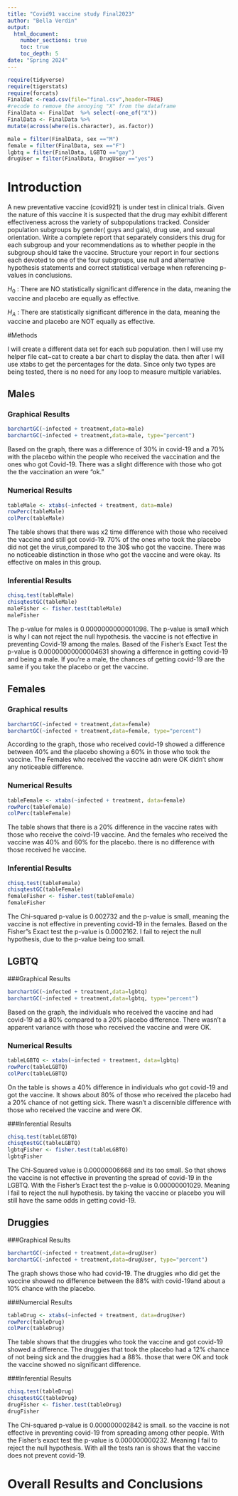 ```yaml
---
title: "Covid91 vaccine study Final2023"
author: "Bella Verdin"
output: 
  html_document:
    number_sections: true
    toc: true
    toc_depth: 5
date: "Spring 2024" 
---
```


```r
require(tidyverse)
require(tigerstats)
require(forcats)
FinalDat <-read.csv(file="final.csv",header=TRUE)
#recode to remove the annoying "X" from the dataframe
FinalData <- FinalDat  %>% select(-one_of("X"))
FinalData <- FinalData %>%
mutate(across(where(is.character), as.factor))

male = filter(FinalData, sex =="M")
female = filter(FinalData, sex =="F")
lgbtq = filter(FinalData, LGBTQ =="gay")
drugUser = filter(FinalData, DrugUser =="yes")

```

# Introduction

A new  preventative vaccine (covid921) is under test in clinical trials. Given the nature of this vaccine it is suspected that the drug may exhibit different effectiveness across the variety of subpopulations tracked. Consider population subgroups by gender( guys and gals), drug use, and sexual orientation. Write a complete report that separately considers this drug for each subgroup and your recommendations as to whether people in the subgroup should take the vaccine. Structure your report in four sections each devoted to one of the four subgroups, use null and alternative hypothesis statements and correct statistical verbage when referencing p-values in conclusions.

$H_0$ : There are NO statistically significant difference in the data, meaning the vaccine and placebo are equally as effective.

$H_A$ : There are statistically significant difference in the data, meaning the vaccine and placebo are NOT equally as effective.

#Methods

I will create a different data set for each sub population. then I will use my helper file cat~cat to create a bar chart to display the data.  then after I will use xtabs to get the percentages for the data. Since only two types are being tested, there is no need for any loop to measure multiple variables. 

## Males

### Graphical Results 

```r
barchartGC(~infected + treatment,data=male)
barchartGC(~infected + treatment,data=male, type="percent")
```

Based on the graph, there was a difference of 30% in covid-19 and a 70% with the placebo within the people who received the vaccination and the ones who got Covid-19. There was a slight difference with those who got the the vaccination an were "ok."

### Numerical Results

```r
tableMale <- xtabs(~infected + treatment, data=male)
rowPerc(tableMale)
colPerc(tableMale)
```

The table shows that there was x2 time difference with those who received the vaccine and still got covid-19. 70% of the ones who took the placebo did not get the virus,compared to the 30$ who got the vaccine. There was no noticeable distinction in those who got the vaccine and were okay. Its effective on males in this group. 

### Inferential Results

```r
chisq.test(tableMale)
chisqtestGC(tableMale)
maleFisher <- fisher.test(tableMale)
maleFisher
```

The p-value for males is 0.0000000000001098. The p-value is small which is why I can not reject the null hypothesis. the vaccine is not effective in preventing Covid-19 among the males. Based of the Fisher's Exact Test the p-value is 0.00000000000004631 showing a difference in getting covid-19 and being a male. If you're a male, the chances of getting covid-19 are the same if you take the placebo or get the vaccine. 


## Females

### Graphical results 

```r
barchartGC(~infected + treatment,data=female)
barchartGC(~infected + treatment,data=female, type="percent")
```

According to the graph, those who received covid-19 showed a difference between 40% and the placebo showing a 60% in those who took the vaccine. The Females who received the vaccine adn were OK didn't show any noticeable difference. 

### Numerical Results 

```r
tableFemale <- xtabs(~infected + treatment, data=female)
rowPerc(tableFemale)
colPerc(tableFemale)
```

The table shows that there is a 20% difference in the vaccine rates with those who receive the coivd-19 vaccine. And the females who received the vaccine was 40% and 60% for the placebo. there is no difference with those received he vaccine. 

### Inferential Results

```r
chisq.test(tableFemale)
chisqtestGC(tableFemale)
femaleFisher <- fisher.test(tableFemale)
femaleFisher
```

The Chi-squared p-value is 0.002732 and the p-value is small, meaning the vaccine is not effective in preventing covid-19 in the females. Based on the Fisher"s Exact test the p-value is 0.0002162. I fail to reject the null hypothesis, due to the p-value being too small. 


## LGBTQ

###Graphical Results

```r
barchartGC(~infected + treatment,data=lgbtq)
barchartGC(~infected + treatment,data=lgbtq, type="percent")
```

Based on the graph, the individuals who received the vaccine and had covid-19 ad a 80% compared to a 20% placebo difference. There wasn't a apparent variance with those who received the vaccine and were OK. 

### Numerical Results 

```r
tableLGBTQ <- xtabs(~infected + treatment, data=lgbtq)
rowPerc(tableLGBTQ)
colPerc(tableLGBTQ)
```

On the table is shows a 40% difference in individuals who got covid-19 and got the vaccine. It shows about 80% of those who received the placebo had a 20% chance of not getting sick. There wasn't a discernible difference with those who received the vaccine and were OK. 

###Inferential Results 

```r
chisq.test(tableLGBTQ)
chisqtestGC(tableLGBTQ)
lgbtqFisher <- fisher.test(tableLGBTQ)
lgbtqFisher
```

The Chi-Squared value is 0.00000006668 and its too small. So that shows the vaccine is not effective in preventing the spread of covid-19 in the LGBTQ. With the Fisher's Exact test the p-value is 0.00000001029. Meaning I fail to reject the null hypothesis. by taking the vaccine or placebo you will still have the same odds in getting covid-19.

## Druggies

###Graphical Results 

```r
barchartGC(~infected + treatment,data=drugUser)
barchartGC(~infected + treatment,data=drugUser, type="percent")
```

The graph shows those who had covid-19. The druggies who did get the vaccine showed no difference between the 88% with covid-19and about a 10% chance with the placebo.

###Numercial Results

```r
tableDrug <- xtabs(~infected + treatment, data=drugUser)
rowPerc(tableDrug)
colPerc(tableDrug)
```

The table shows that the druggies who took the vaccine and got covid-19 showed a difference. The druggies that took the placebo had a 12% chance of not being sick and the druggies had a 88%. those that were OK and took the vaccine showed no significant difference. 

###Inferential Results 

```r
chisq.test(tableDrug)
chisqtestGC(tableDrug)
drugFisher <- fisher.test(tableDrug)
drugFisher
```

The Chi-squared p-value is 0.000000002842 is small. so the vaccine is not effective in preventing covid-19 from spreading among other people. With the Fisher's exact test the p-value is 0.000000000232. Meaning I fail to reject the null hypothesis. With all the tests ran is shows that the vaccine does not prevent covid-19. 



# Overall Results and Conclusions